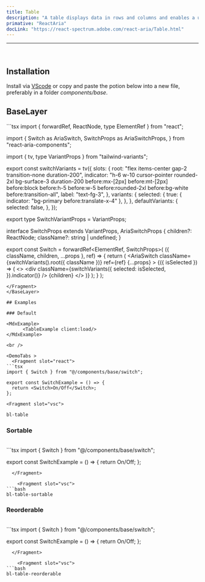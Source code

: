 ```yaml
---
title: Table
description: "A table displays data in rows and columns and enables a user to navigate its contents via directional navigation keys, and optionally supports row selection and sorting."
primative: "ReactAria"
docLink: "https://react-spectrum.adobe.com/react-aria/Table.html"
---
```


---



<MdxExample>
      <TableExample client:load/>
</MdxExample>

<br />

## Installation

Install via [VScode](/docs/getting-started/vsc) or copy and paste the potion below into a new file, preferably in a folder *components/base*.

## BaseLayer 

<BaseLayer>
<Fragment slot="contentSlot">
```tsx
import { forwardRef, ReactNode, type ElementRef } from "react";

import {
  Switch as AriaSwitch,
  SwitchProps as AriaSwitchProps,
} from "react-aria-components";

import { tv, type VariantProps } from "tailwind-variants";

export const switchVariants = tv({
  slots: {
    root: "flex items-center gap-2 transition-none duration-200",
    indicator:
      "h-6 w-10 cursor-pointer rounded-2xl bg-surface-3 duration-200 before:mx-[2px] before:mt-[2px] before:block before:h-5 before:w-5 before:rounded-2xl before:bg-white before:transition-all",
    label: "text-fg-3",
  },
  variants: {
    selected: {
      true: { indicator: "bg-primary before:translate-x-4" },
    },
  },
  defaultVariants: {
    selected: false,
  },
});

export type SwitchVariantProps = VariantProps<typeof switchVariants>;

interface SwitchProps
  extends VariantProps<typeof switchVariants>,
    AriaSwitchProps {
  children?: ReactNode;
  className?: string | undefined;
}

export const Switch = forwardRef<ElementRef<typeof AriaSwitch>, SwitchProps>(
  ({ className, children, ...props }, ref) => {
    return (
      <AriaSwitch
        className={switchVariants().root({ className })}
        ref={ref}
        {...props}
      >
        {({ isSelected }) => (
          <>
            <div
              className={switchVariants({
                selected: isSelected,
              }).indicator()}
            />
            {children}
          </>
        )}
      </AriaSwitch>
    );
  }
);

```
</Fragment>
</BaseLayer>

## Examples 

### Default

<MdxExample>
      <TableExample client:load/>
</MdxExample>

<br />

<DemoTabs >
  <Fragment slot="react">
```tsx
import { Switch } from "@/components/base/switch";

export const SwitchExample = () => {
  return <Switch>On/Off</Switch>;
};

```
  </Fragment>

    <Fragment slot="vsc">
```bash
bl-table
```
  </Fragment>
</DemoTabs>

### Sortable

<MdxExample>
      <TableSortable client:load/>
</MdxExample>

<br />

<DemoTabs >
  <Fragment slot="react">
```tsx
import { Switch } from "@/components/base/switch";

export const SwitchExample = () => {
  return <Switch>On/Off</Switch>;
};

```
  </Fragment>

    <Fragment slot="vsc">
```bash
bl-table-sortable
```
  </Fragment>
</DemoTabs>

### Reorderable

<MdxExample>
      <TableReorderable client:load/>
</MdxExample>

<br />

<DemoTabs >
  <Fragment slot="react">
```tsx
import { Switch } from "@/components/base/switch";

export const SwitchExample = () => {
  return <Switch>On/Off</Switch>;
};

```
  </Fragment>

    <Fragment slot="vsc">
```bash
bl-table-reorderable
```
  </Fragment>
</DemoTabs>